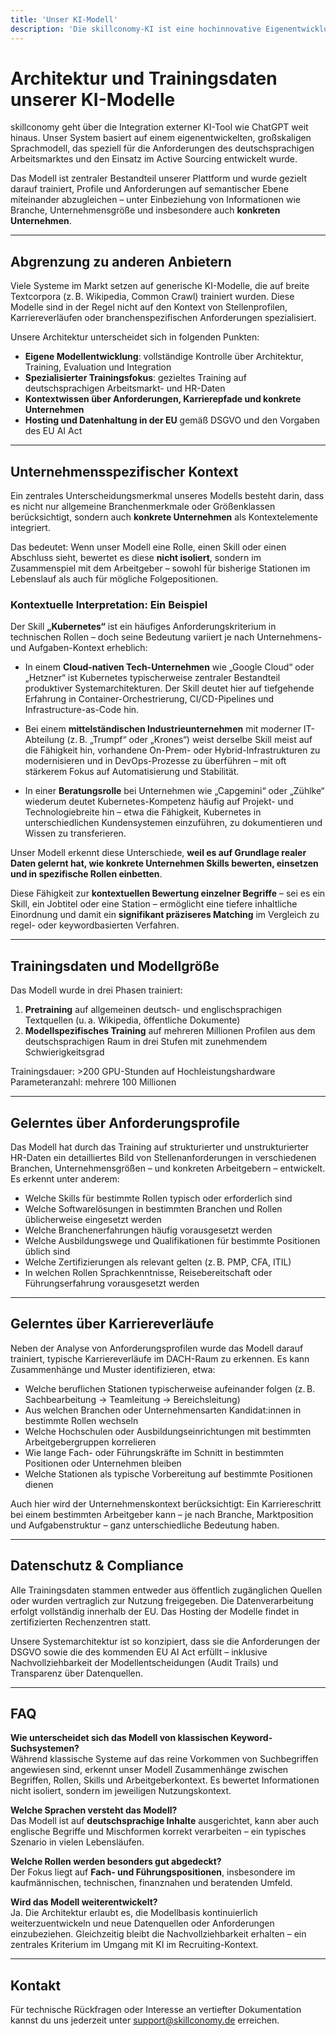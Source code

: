 ```yaml
---
title: 'Unser KI-Modell'
description: 'Die skillconomy-KI ist eine hochinnovative Eigenentwicklung und grenzt sich deutlich von anderen Anbietern ab.'
---
```


# Architektur und Trainingsdaten unserer KI-Modelle

skillconomy geht über die Integration externer KI-Tool wie ChatGPT weit hinaus. Unser System basiert auf einem eigenentwickelten, großskaligen Sprachmodell, das speziell für die Anforderungen des deutschsprachigen Arbeitsmarktes und den Einsatz im Active Sourcing entwickelt wurde.

Das Modell ist zentraler Bestandteil unserer Plattform und wurde gezielt darauf trainiert, Profile und Anforderungen auf semantischer Ebene miteinander abzugleichen – unter Einbeziehung von Informationen wie Branche, Unternehmensgröße und insbesondere auch **konkreten Unternehmen**.

---

## Abgrenzung zu anderen Anbietern

Viele Systeme im Markt setzen auf generische KI-Modelle, die auf breite Textcorpora (z. B. Wikipedia, Common Crawl) trainiert wurden. Diese Modelle sind in der Regel nicht auf den Kontext von Stellenprofilen, Karriereverläufen oder branchenspezifischen Anforderungen spezialisiert.

Unsere Architektur unterscheidet sich in folgenden Punkten:

- **Eigene Modellentwicklung**: vollständige Kontrolle über Architektur, Training, Evaluation und Integration
- **Spezialisierter Trainingsfokus**: gezieltes Training auf deutschsprachigen Arbeitsmarkt- und HR-Daten
- **Kontextwissen über Anforderungen, Karrierepfade und konkrete Unternehmen**
- **Hosting und Datenhaltung in der EU** gemäß DSGVO und den Vorgaben des EU AI Act

---

## Unternehmensspezifischer Kontext

Ein zentrales Unterscheidungsmerkmal unseres Modells besteht darin, dass es nicht nur allgemeine Branchenmerkmale oder Größenklassen berücksichtigt, sondern auch **konkrete Unternehmen** als Kontextelemente integriert.

Das bedeutet: Wenn unser Modell eine Rolle, einen Skill oder einen Abschluss sieht, bewertet es diese **nicht isoliert**, sondern im Zusammenspiel mit dem Arbeitgeber – sowohl für bisherige Stationen im Lebenslauf als auch für mögliche Folgepositionen.

### Kontextuelle Interpretation: Ein Beispiel

Der Skill **„Kubernetes“** ist ein häufiges Anforderungskriterium in technischen Rollen – doch seine Bedeutung variiert je nach Unternehmens- und Aufgaben-Kontext erheblich:

- In einem **Cloud-nativen Tech-Unternehmen** wie „Google Cloud“ oder „Hetzner“ ist Kubernetes typischerweise zentraler Bestandteil produktiver Systemarchitekturen. Der Skill deutet hier auf tiefgehende Erfahrung in Container-Orchestrierung, CI/CD-Pipelines und Infrastructure-as-Code hin.
  
- Bei einem **mittelständischen Industrieunternehmen** mit moderner IT-Abteilung (z. B. „Trumpf“ oder „Krones“) weist derselbe Skill meist auf die Fähigkeit hin, vorhandene On-Prem- oder Hybrid-Infrastrukturen zu modernisieren und in DevOps-Prozesse zu überführen – mit oft stärkerem Fokus auf Automatisierung und Stabilität.

- In einer **Beratungsrolle** bei Unternehmen wie „Capgemini“ oder „Zühlke“ wiederum deutet Kubernetes-Kompetenz häufig auf Projekt- und Technologiebreite hin – etwa die Fähigkeit, Kubernetes in unterschiedlichen Kundensystemen einzuführen, zu dokumentieren und Wissen zu transferieren.

Unser Modell erkennt diese Unterschiede, **weil es auf Grundlage realer Daten gelernt hat, wie konkrete Unternehmen Skills bewerten, einsetzen und in spezifische Rollen einbetten**.

Diese Fähigkeit zur **kontextuellen Bewertung einzelner Begriffe** – sei es ein Skill, ein Jobtitel oder eine Station – ermöglicht eine tiefere inhaltliche Einordnung und damit ein **signifikant präziseres Matching** im Vergleich zu regel- oder keywordbasierten Verfahren.


---

## Trainingsdaten und Modellgröße

Das Modell wurde in drei Phasen trainiert:

1. **Pretraining** auf allgemeinen deutsch- und englischsprachigen Textquellen (u. a. Wikipedia, öffentliche Dokumente)
2. **Modellspezifisches Training** auf mehreren Millionen Profilen aus dem deutschsprachigen Raum in drei Stufen mit zunehmendem Schwierigkeitsgrad

Trainingsdauer: >200 GPU-Stunden auf Hochleistungshardware  
Parameteranzahl: mehrere 100 Millionen

---

## Gelerntes über Anforderungsprofile

Das Modell hat durch das Training auf strukturierter und unstrukturierter HR-Daten ein detailliertes Bild von Stellenanforderungen in verschiedenen Branchen, Unternehmensgrößen – und konkreten Arbeitgebern – entwickelt. Es erkennt unter anderem:

- Welche Skills für bestimmte Rollen typisch oder erforderlich sind
- Welche Softwarelösungen in bestimmten Branchen und Rollen üblicherweise eingesetzt werden
- Welche Branchenerfahrungen häufig vorausgesetzt werden
- Welche Ausbildungswege und Qualifikationen für bestimmte Positionen üblich sind
- Welche Zertifizierungen als relevant gelten (z. B. PMP, CFA, ITIL)
- In welchen Rollen Sprachkenntnisse, Reisebereitschaft oder Führungserfahrung vorausgesetzt werden

---

## Gelerntes über Karriereverläufe

Neben der Analyse von Anforderungsprofilen wurde das Modell darauf trainiert, typische Karriereverläufe im DACH-Raum zu erkennen. Es kann Zusammenhänge und Muster identifizieren, etwa:

- Welche beruflichen Stationen typischerweise aufeinander folgen (z. B. Sachbearbeitung → Teamleitung → Bereichsleitung)
- Aus welchen Branchen oder Unternehmensarten Kandidat:innen in bestimmte Rollen wechseln
- Welche Hochschulen oder Ausbildungseinrichtungen mit bestimmten Arbeitgebergruppen korrelieren
- Wie lange Fach- oder Führungskräfte im Schnitt in bestimmten Positionen oder Unternehmen bleiben
- Welche Stationen als typische Vorbereitung auf bestimmte Positionen dienen

Auch hier wird der Unternehmenskontext berücksichtigt: Ein Karriereschritt bei einem bestimmten Arbeitgeber kann – je nach Branche, Marktposition und Aufgabenstruktur – ganz unterschiedliche Bedeutung haben.

---

## Datenschutz & Compliance

Alle Trainingsdaten stammen entweder aus öffentlich zugänglichen Quellen oder wurden vertraglich zur Nutzung freigegeben. Die Datenverarbeitung erfolgt vollständig innerhalb der EU. Das Hosting der Modelle findet in zertifizierten Rechenzentren statt.

Unsere Systemarchitektur ist so konzipiert, dass sie die Anforderungen der DSGVO sowie die des kommenden EU AI Act erfüllt – inklusive Nachvollziehbarkeit der Modellentscheidungen (Audit Trails) und Transparenz über Datenquellen.

---

## FAQ

**Wie unterscheidet sich das Modell von klassischen Keyword-Suchsystemen?**  
Während klassische Systeme auf das reine Vorkommen von Suchbegriffen angewiesen sind, erkennt unser Modell Zusammenhänge zwischen Begriffen, Rollen, Skills und Arbeitgeberkontext. Es bewertet Informationen nicht isoliert, sondern im jeweiligen Nutzungskontext.

**Welche Sprachen versteht das Modell?**  
Das Modell ist auf **deutschsprachige Inhalte** ausgerichtet, kann aber auch englische Begriffe und Mischformen korrekt verarbeiten – ein typisches Szenario in vielen Lebensläufen.

**Welche Rollen werden besonders gut abgedeckt?**  
Der Fokus liegt auf **Fach- und Führungspositionen**, insbesondere im kaufmännischen, technischen, finanznahen und beratenden Umfeld.

**Wird das Modell weiterentwickelt?**  
Ja. Die Architektur erlaubt es, die Modellbasis kontinuierlich weiterzuentwickeln und neue Datenquellen oder Anforderungen einzubeziehen. Gleichzeitig bleibt die Nachvollziehbarkeit erhalten – ein zentrales Kriterium im Umgang mit KI im Recruiting-Kontext.

---

## Kontakt

Für technische Rückfragen oder Interesse an vertiefter Dokumentation kannst du uns jederzeit unter [support@skillconomy.de](mailto:support@skillconomy.de) erreichen.

[comment]: <> (This is a comment, it will not be included)
